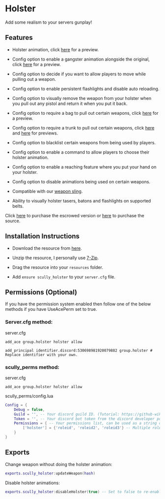 # Holster

Add some realism to your servers gunplay!

## Features

- Holster animation, click [here](https://i.gyazo.com/dc74ad31e7fef9fd63946c2ec40c96f7.gif) for a preview.

- Config option to enable a gangster animation alongside the original, click [here](https://i.gyazo.com/d619a70e7426a94779783f99c370ef09.gif) for a preview.

- Config option to decide if you want to allow players to move while pulling out a weapon.

- Config option to enable persistent flashlights and disable auto reloading.

- Config option to visually remove the weapon from your holster when you pull out any pistol and return it when you put it back.

- Config option to require a bag to pull out certain weapons, click [here](https://i.gyazo.com/b1d8cdb16f3a880c8d228ecb7344ae38.gif) for a preview.

- Config option to require a trunk to pull out certain weapons, click [here](https://i.gyazo.com/db19d3a44bdd751155f2622dfe119485.gif) and [here](https://i.gyazo.com/0c84f73d69ee63dbbe002eee75cc97d0.gif) for previews.

- Config option to blacklist certain weapons from being used by players.

- Config option to enable a command to allow players to choose their holster animation.

- Config option to enable a reaching feature where you put your hand on your holster.

- Config option to disable animations being used on certain weapons.

- Compatible with our [weapon sling](https://forum.cfx.re/t/paid-scully-weapon-sling-v3-synced-with-attachments-tints-and-variants/4842437/61).

- Ability to visually holster tasers, batons and flashlights on supported belts.

Click [here](https://scullys-development.tebex.io/package/5090377) to purchase the escrowed version or [here](https://scullys-development.tebex.io/package/5100075) to purchase the source.

## Installation Instructions

- Download the resource from [here](https://keymaster.fivem.net/asset-grants).

- Unzip the resource, I personally use [7-Zip](https://www.7-zip.org/).

- Drag the resource into your `resources` folder.

- Add `ensure scully_holster` to your `server.cfg` file.

## Permissions (Optional)

If you have the permission system enabled then follow one of the below methods if you have UseAcePerm set to true.

### Server.cfg method:

server.cfg
```
add_ace group.holster holster allow

add_principal identifier.discord:530698981920079882 group.holster # Replace identifier with your own.
```

### scully_perms method:

server.cfg
```
add_ace group.holster holster allow
```

scully_perms/config.lua
```lua
Config = {
    Debug = false,
    Guild = '', -- Your discord guild ID. (Tutorial: https://github-wiki-see.page/m/manix84/discord_gmod_addon_v2/wiki/Finding-your-Guild-ID-%28Server-ID%29)
    Token = '', -- Your discord bot token from the discord developer portal. (Tutorial: https://www.writebots.com/discord-bot-token/)
    Permissions = { -- Your permissions list, can be used as a string or table.
        ['holster'] = {'roleid', 'roleid2', 'roleid3'} -- Multiple roles example.
    }
}
```

## Exports

Change weapon without doing the holster animation:
```lua
exports.scully_holster:updateWeapon(hash)
```

Disable holster animations:
```lua
exports.scully_holster:disableHolster(true) -- Set to false to re-enable them
```